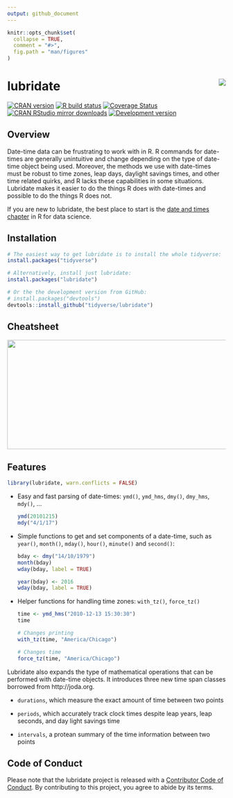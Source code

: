 ```yaml
---
output: github_document
---
```


<!-- README.md is generated from README.Rmd. Please edit that file -->

```r
knitr::opts_chunk$set(
  collapse = TRUE,
  comment = "#>",
  fig.path = "man/figures"
)
```

# lubridate <img src="man/figures/logo.png" align="right" />

<!-- badges: start -->
[![CRAN version](http://www.r-pkg.org/badges/version/lubridate)](https://cran.r-project.org/package=lubridate)
[![R build status](https://github.com/tidyverse/lubridate/workflows/R-CMD-check/badge.svg)](https://github.com/tidyverse/lubridate/actions)
[![Coverage Status](https://codecov.io/gh/tidyverse/lubridate/branch/master/graph/badge.svg)](https://codecov.io/gh/tidyverse/lubridate)
[![CRAN RStudio mirror downloads](http://cranlogs.r-pkg.org/badges/lubridate)](https://cran.r-project.org/package=lubridate)
[![Development version](https://img.shields.io/badge/devel-1.7.4.9000-orange.svg)](https://github.com/tidyverse/lubridate)
<!-- badges: end -->

## Overview

Date-time data can be frustrating to work with in R. R commands for date-times are generally unintuitive and change depending on the type of date-time object being used. Moreover, the methods we use with date-times must be robust to time zones, leap days, daylight savings times, and other time related quirks, and R lacks these capabilities in some situations. Lubridate makes it easier to do the things R does with date-times and possible to do the things R does not.

If you are new to lubridate, the best place to start is the
[date and times chapter](http://r4ds.had.co.nz/dates-and-times.html) in R
for data science.


## Installation

```r
# The easiest way to get lubridate is to install the whole tidyverse:
install.packages("tidyverse")

# Alternatively, install just lubridate:
install.packages("lubridate")

# Or the the development version from GitHub:
# install.packages("devtools")
devtools::install_github("tidyverse/lubridate")
```

## Cheatsheet

<a href="https://rawgit.com/rstudio/cheatsheets/master/lubridate.pdf"><img src="https://raw.githubusercontent.com/rstudio/cheatsheets/master/pngs/thumbnails/lubridate-cheatsheet-thumbs.png" width="630" height="252"/></a>

## Features

```r
library(lubridate, warn.conflicts = FALSE)
```

*   Easy and fast parsing of date-times: `ymd()`, `ymd_hms`, `dmy()`, `dmy_hms`,
    `mdy()`, ...

    ```r
    ymd(20101215)
    mdy("4/1/17")
    ```

*   Simple functions to get and set components of a date-time, such as `year()`,
    `month()`, `mday()`, `hour()`, `minute()` and `second()`:

    ```r
    bday <- dmy("14/10/1979")
    month(bday)
    wday(bday, label = TRUE)

    year(bday) <- 2016
    wday(bday, label = TRUE)
    ```

*   Helper functions for handling time zones: `with_tz()`, `force_tz()`

    ```r
    time <- ymd_hms("2010-12-13 15:30:30")
    time

    # Changes printing
    with_tz(time, "America/Chicago")

    # Changes time
    force_tz(time, "America/Chicago")
    ```

Lubridate also expands the type of mathematical operations that can be performed with date-time objects. It introduces three new time span classes borrowed from http://joda.org.

* `durations`, which measure the exact amount of time between two points

* `periods`, which accurately track clock times despite leap years, leap
  seconds, and day light savings time

* `intervals`, a protean summary of the time information between two points

## Code of Conduct

Please note that the lubridate project is released with a [Contributor Code of Conduct](http://lubridate.tidyverse.org/CODE_OF_CONDUCT.html). By contributing to this project, you agree to abide by its terms.
